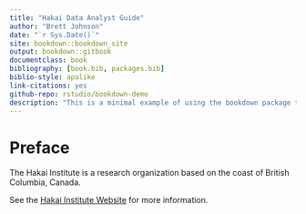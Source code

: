```yaml
--- 
title: "Hakai Data Analyst Guide"
author: "Brett Johnson"
date: "`r Sys.Date()`"
site: bookdown::bookdown_site
output: bookdown::gitbook
documentclass: book
bibliography: [book.bib, packages.bib]
biblio-style: apalike
link-citations: yes
github-repo: rstudio/bookdown-demo
description: "This is a minimal example of using the bookdown package to write a book. The output format for this example is bookdown::gitbook."
---
```

# Preface {-}

The Hakai Institute is a research organization based on the coast of
British Columbia, Canada.

See the [Hakai Institute Website](http://www.hakai.org) for more information.
